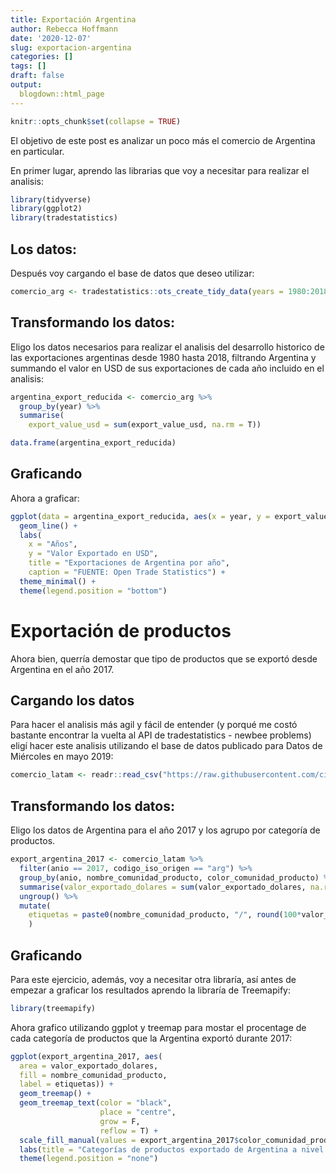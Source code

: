 ```yaml
---
title: Exportación Argentina
author: Rebecca Hoffmann
date: '2020-12-07'
slug: exportacion-argentina
categories: []
tags: []
draft: false
output:
  blogdown::html_page
---
```


```r
knitr::opts_chunk$set(collapse = TRUE)
```

El objetivo de este post es analizar un poco más el comercio de Argentina en particular. 

En primer lugar, aprendo las librarias que voy a necesitar para realizar el analisis:

```r
library(tidyverse)
library(ggplot2)
library(tradestatistics)
```

## Los datos:
Después voy cargando el base de datos que deseo utilizar:
```r
comercio_arg <- tradestatistics::ots_create_tidy_data(years = 1980:2018, reporters = "arg") 
```

## Transformando los datos:
Eligo los datos necesarios para realizar el analisis del desarrollo historico de las exportaciones argentinas desde 1980 hasta 2018, filtrando Argentina y summando el valor en USD de sus exportaciones de cada año incluido en el analisis:

```r
argentina_export_reducida <- comercio_arg %>%
  group_by(year) %>%
  summarise(
    export_value_usd = sum(export_value_usd, na.rm = T))

data.frame(argentina_export_reducida)
```
## Graficando
Ahora a graficar: 
```r
ggplot(data = argentina_export_reducida, aes(x = year, y = export_value_usd)) +
  geom_line() +
  labs(
    x = "Años",
    y = "Valor Exportado en USD",
    title = "Exportaciones de Argentina por año",
    caption = "FUENTE: Open Trade Statistics") +
  theme_minimal() +
  theme(legend.position = "bottom")
```

# Exportación de productos
Ahora bien, querría demostar que tipo de productos que se exportó desde Argentina en el año 2017.

## Cargando los datos
Para hacer el analisis más agil y fácil de entender (y porqué me costó bastante encontrar la vuelta al API de tradestatistics - newbee problems) eligí hacer este analisis utilizando el base de datos publicado para Datos de Miércoles en mayo 2019:

```r
comercio_latam <- readr::read_csv("https://raw.githubusercontent.com/cienciadedatos/datos-de-miercoles/master/datos/2019/2019-05-01/comercio_hispanoamerica_mundo_agregado.csv") 
```

## Transformando los datos:
Eligo los datos de Argentina para el año 2017 y los agrupo por categoría de productos. 
```r
export_argentina_2017 <- comercio_latam %>%
  filter(anio == 2017, codigo_iso_origen == "arg") %>%
  group_by(anio, nombre_comunidad_producto, color_comunidad_producto) %>%
  summarise(valor_exportado_dolares = sum(valor_exportado_dolares, na.rm = T)) %>%
  ungroup() %>%
  mutate(
    etiquetas = paste0(nombre_comunidad_producto, "/", round(100*valor_exportado_dolares/sum(valor_exportado_dolares), 2), "%")
    )
```

## Graficando
Para este ejercicio, además,  voy a necesitar otra libraría, así antes de empezar a graficar los resultados aprendo la libraría de Treemapify:

```r
library(treemapify)
```

Ahora grafico utilizando ggplot y treemap para mostar el procentage de cada categoría de productos que la Argentina exportó durante 2017:
```r
ggplot(export_argentina_2017, aes(
  area = valor_exportado_dolares, 
  fill = nombre_comunidad_producto,
  label = etiquetas)) +
  geom_treemap() +
  geom_treemap_text(color = "black",
                    place = "centre",
                    grow = F,
                    reflow = T) +
  scale_fill_manual(values = export_argentina_2017$color_comunidad_producto) +
  labs(title = "Categorías de productos exportado de Argentina a nivel Mundial (2017)") +
  theme(legend.position = "none")
```
